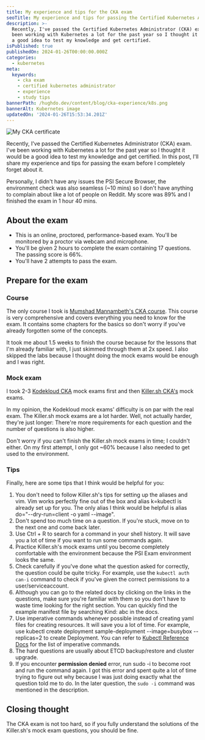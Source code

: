 ```yaml
---
title: My experience and tips for the CKA exam
seoTitle: My experience and tips for passing the Certified Kubernetes Administrator exam
description: >-
  Recently, I've passed the Certified Kubernetes Administrator (CKA) exam. I've
  been working with Kubernetes a lot for the past year so I thought it would be
  a good idea to test my knowledge and get certified.
isPublished: true
publishedOn: 2024-01-26T00:00:00.000Z
categories:
  - kubernetes
meta:
  keywords:
    - cka exam
    - certified kubernetes administrator
    - experience
    - study tips
bannerPath: /hughdo.dev/content/blog/cka-experience/k8s.png
bannerAlt: Kubernetes image
updatedOn: '2024-01-26T15:53:34.201Z'
---
```


<Image
  alt="My CKA certificate"
  src="/hughdo.dev/content/blog/cka-experience/cert.png"
  width={3439}
  height={2662}
/>

Recently, I've passed the Certified Kubernetes Administrator (CKA) exam. I've been working with Kubernetes a lot for the past year so I thought it would be a good idea to test my knowledge and get certified. In this post, I'll share my experience and tips for passing the exam before I completely forget about it.

Personally, I didn't have any issues the PSI Secure Browser, the environment check was also seamless (~10 mins) so I don't have anything to complain about like a lot of people on Reddit. My score was 89% and I finished the exam in 1 hour 40 mins.

## About the exam

- This is an online, proctored, performance-based exam. You'll be monitored by a proctor via webcam and microphone.
- You'll be given 2 hours to complete the exam containing 17 questions. The passing score is 66%.
- You'll have 2 attempts to pass the exam.

## Prepare for the exam

### Course

The only course I took is [Mumshad Mannambeth's CKA course](https://kodekloud.com/courses/certified-kubernetes-administrator-cka/). This course is very comprehensive and covers everything you need to know for the exam. It contains some chapters for the basics so don't worry if you've already forgotten some of the concepts.

It took me about 1.5 weeks to finish the course because for the lessons that I'm already familiar with, I just skimmed through them at 2x speed. I also skipped the labs because I thought doing the mock exams would be enough and I was right.

### Mock exam

I took 2-3 [Kodekloud CKA](https://kodekloud.com/courses/ultimate-certified-kubernetes-administrator-cka-mock-exam/) mock exams first and then [Killer.sh CKA's](https://killer.sh/cka) mock exams.

In my opinion, the Kodekloud mock exams' difficulty is on par with the real exam. The Killer.sh mock exams are a lot harder. Well, not actually harder, they're just longer: There're more requirements for each question and the number of questions is also higher.

<Callout>
  Don't worry if you can't finish the Killer.sh mock exams in time; I couldn't
  either. On my first attempt, I only got ~60% because I also needed to get used
  to the environment.
</Callout>

### Tips

Finally, here are some tips that I think would be helpful for you:

1. You don't need to follow Killer.sh's tips for setting up the aliases and vim. Vim works perfectly fine out of the box and <InlineCode>alias k=kubectl</InlineCode> is already set up for you. The only alias I think would be helpful is <InlineCode>alias do="--dry-run=client -o yaml --image"</InlineCode>.
2. Don't spend too much time on a question. If you're stuck, move on to the next one and come back later.
3. Use <InlineCode>Ctrl + R</InlineCode> to search for a command in your shell history. It will save you a lot of time if you want to run some commands again.
4. Practice Killer.sh's mock exams until you become completely comfortable with the environment because the PSI Exam environment looks the same.
5. Check carefully if you've done what the question asked for correctly, the question could be quite tricky. For example, use the `kubectl auth can-i` command to check if you've given the correct permissions to a user/serviceaccount.
6. Although you can go to the related docs by clicking on the links in the questions, make sure you're familiar with them so you don't have to waste time looking for the right section. You can quickly find the example manifest file by searching <InlineCode>Kind: abc</InlineCode> in the docs.
7. Use imperative commands whenever possible instead of creating yaml files for creating resources. It will save you a lot of time. For example, use <InlineCode>kubectl create deployment sample-deployment --image=busybox --replicas=2 </InlineCode> to create <InlineCode>Deployment</InlineCode>. You can refer to [Kubectl Reference Docs](https://kubernetes.io/docs/reference/generated/kubectl/kubectl-commands) for the list of imperative commands.
8. The hard questions are usually about ETCD backup/restore and cluster upgrade.
9. If you encounter **permission denied** error, run <InlineCode>sudo -i</InlineCode> to become root and run the command again. I got this error and spent quite a lot of time trying to figure out why because I was just doing exactly what the question told me to do. In the later question, the `sudo -i` command was mentioned in the description.

## Closing thought

The CKA exam is not too hard, so if you fully understand the solutions of the Killer.sh's mock exam questions, you should be fine.
